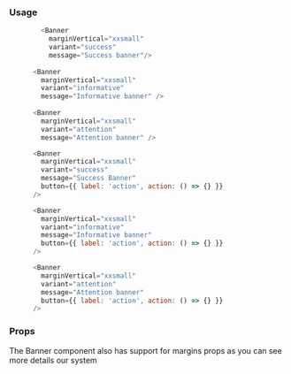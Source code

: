 
### Usage

```javascript type=expo
        <Banner
          marginVertical="xxsmall"
          variant="success"
          message="Success banner"/>
  
      <Banner
        marginVertical="xxsmall"
        variant="informative"
        message="Informative banner" />
      
      <Banner
        marginVertical="xxsmall"
        variant="attention"
        message="Attention banner" />

      <Banner
        marginVertical="xxsmall"
        variant="success"
        message="Success Banner"
        button={{ label: 'action', action: () => {} }}
      />

      <Banner
        marginVertical="xxsmall"
        variant="informative"
        message="Informative banner"
        button={{ label: 'action', action: () => {} }}
      />

      <Banner
        marginVertical="xxsmall"
        variant="attention"
        message="Attention banner"
        button={{ label: 'action', action: () => {} }}
      />
```

### Props

The Banner component also has support for margins props as you can see more details <GatsbyLink to="/system/spacing">our system</GatsbyLink>

<PropsTable component="Banner" platform="native" />
